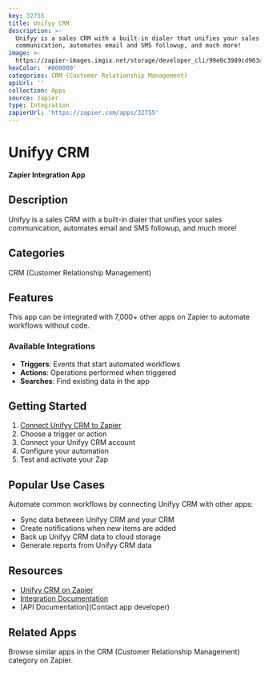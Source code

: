 ```yaml
---
key: 32755
title: Unifyy CRM
description: >-
  Unifyy is a sales CRM with a built-in dialer that unifies your sales
  communication, automates email and SMS followup, and much more!
image: >-
  https://zapier-images.imgix.net/storage/developer_cli/99e0c3989cd963c034209bada583e503.png?auto=format%2Ccompress&ixlib=python-3.0.0&q=50
hexColor: '#000000'
categories: CRM (Customer Relationship Management)
apiUrl: ''
collection: Apps
source: zapier
type: Integration
zapierUrl: 'https://zapier.com/apps/32755'
---
```

# Unifyy CRM

**Zapier Integration App**

## Description

Unifyy is a sales CRM with a built-in dialer that unifies your sales communication, automates email and SMS followup, and much more!

## Categories

CRM (Customer Relationship Management)

## Features

This app can be integrated with 7,000+ other apps on Zapier to automate workflows without code.

### Available Integrations

- **Triggers**: Events that start automated workflows
- **Actions**: Operations performed when triggered
- **Searches**: Find existing data in the app

## Getting Started

1. [Connect Unifyy CRM to Zapier](https://zapier.com/apps/32755)
2. Choose a trigger or action
3. Connect your Unifyy CRM account
4. Configure your automation
5. Test and activate your Zap

## Popular Use Cases

Automate common workflows by connecting Unifyy CRM with other apps:

- Sync data between Unifyy CRM and your CRM
- Create notifications when new items are added
- Back up Unifyy CRM data to cloud storage
- Generate reports from Unifyy CRM data

## Resources

- [Unifyy CRM on Zapier](https://zapier.com/apps/32755)
- [Integration Documentation](https://zapier.com/apps/32755/integrations)
- [API Documentation](Contact app developer)

## Related Apps

Browse similar apps in the CRM (Customer Relationship Management) category on Zapier.
